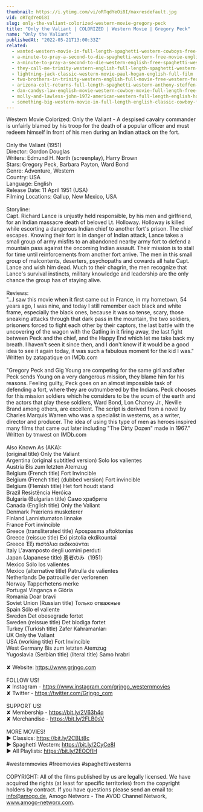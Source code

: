 ```yaml
---
thumbnail: https://i.ytimg.com/vi/oRTqdYeOi8I/maxresdefault.jpg
vid: oRTqdYeOi8I
slug: only-the-valiant-colorized-western-movie-gregory-peck
title: "Only the Valiant | COLORIZED | Western Movie | Gregory Peck"
name: "Only the Valiant"
publishedAt: "2022-05-21T13:00:33Z"
related:
  - wanted-western-movie-in-full-length-spaghetti-western-cowboys-free-movie
  - a-minute-to-pray-a-second-to-die-spaghetti-western-free-movie-english
  - a-minute-to-pray-a-second-to-die-western-english-free-spaghetti-western
  - they-call-me-trinity-western-english-full-length-spaghetti-western-film-full-movie
  - lightning-jack-classic-western-movie-paul-hogan-english-full-film
  - two-brothers-in-trinity-western-english-full-movie-free-western-feature-film-spaghetti-western
  - arizona-colt-returns-full-length-spaghetti-western-anthony-steffen-cowboy-film-1970
  - dan-candys-law-english-movie-western-cowboy-movie-full-length-free-movie-on-youtube
  - molly-and-lawless-john-1972-american-western-full-length-english-hd-free-full-moves
  - something-big-western-movie-in-full-length-english-classic-cowboy-film-free-full-westerns
---
```


Western Movie Colorized: Only the Valiant - A despised cavalry commander is unfairly blamed by his troop for the death of a popular officer and must redeem himself in front of his men during an Indian attack on the fort.<br />
<br />
Only the Valiant (1951)<br />
Director: Gordon Douglas<br />
Writers: Edmund H. North (screenplay), Harry Brown<br />
Stars: Gregory Peck, Barbara Payton, Ward Bond <br />
Genre: Adventure, Western <br />
Country: USA<br />
Language: English<br />
Release Date: 11 April 1951 (USA)<br />
Filming Locations: Gallup, New Mexico, USA<br />
<br />
Storyline:<br />
Capt. Richard Lance is unjustly held responsible, by his men and girlfriend, for an Indian massacre death of beloved Lt. Holloway. Holloway is killed while escorting a dangerous Indian chief to another fort's prison. The chief escapes. Knowing their fort is in danger of Indian attack, Lance takes a small group of army misfits to an abandoned nearby army fort to defend a mountain pass against the oncoming Indian assault. Their mission is to stall for time until reinforcements from another fort arrive. The men in this small group of malcontents, deserters, psychopaths and cowards all hate Capt. Lance and wish him dead. Much to their chagrin, the men recognize that Lance's survival instincts, military knowledge and leadership are the only chance the group has of staying alive.<br />
<br />
Reviews:<br />
"...I saw this movie when it first came out in France, in my hometown, 54 years ago, I was nine, and today I still remember each black and white frame, especially the black ones, because it was so tense, scary, those sneaking attacks through that dark pass in the mountain, the two soldiers, prisoners forced to fight each other by their captors, the last battle with the uncovering of the wagon with the Gatling in it firing away, the last fight between Peck and the chief, and the Happy End which let me take back my breath. I haven't seen it since then, and I don't know if it would be a good idea to see it again today, it was such a fabulous moment for the kid I was." Written by zatapatique on IMDb.com <br />
<br />
"Gregory Peck and Gig Young are competing for the same girl and after Peck sends Young on a very dangerous mission, they blame him for his reasons. Feeling guilty, Peck goes on an almost impossible task of defending a fort, where they are outnumbered by the Indians. Peck chooses for this mission soldiers which he considers to be the scum of the earth and the actors that play these soldiers, Ward Bond, Lon Chaney Jr., Neville Brand among others, are excellent. The script is derived from a novel by Charles Marquis Warren who was a specialist in westerns, as a writer, director and producer. The idea of using this type of men as heroes inspired many films that came out later including "The Dirty Dozen" made in 1967." Written by tmwest on IMDb.com <br />
<br />
Also Known As (AKA):<br />
(original title) Only the Valiant<br />
Argentina (original subtitled version) Solo los valientes<br />
Austria Bis zum letzten Atemzug<br />
Belgium (French title) Fort Invincible<br />
Belgium (French title) (dubbed version) Fort invincible<br />
Belgium (Flemish title) Het fort houdt stand<br />
Brazil Resistência Heróica<br />
Bulgaria (Bulgarian title) Само храбрите<br />
Canada (English title) Only the Valiant<br />
Denmark Præriens musketerer<br />
Finland Lannistumaton linnake<br />
France Fort invincible<br />
Greece (transliterated title) Apospasma aftoktonias<br />
Greece (reissue title) Exi pistolia ekdikountai<br />
Greece Έξι πιστόλια εκδικούνται<br />
Italy L'avamposto degli uomini perduti<br />
Japan (Japanese title) 勇者のみ（1951）<br />
Mexico Sólo los valientes<br />
Mexico (alternative title) Patrulla de valientes<br />
Netherlands De patrouille der verlorenen<br />
Norway Tapperhetens merke<br />
Portugal Vingança e Glória<br />
Romania Doar bravii<br />
Soviet Union (Russian title) Только отважные<br />
Spain Sólo el valiente<br />
Sweden Det obesegrade fortet<br />
Sweden (reissue title) Det blodiga fortet<br />
Turkey (Turkish title) Zafer Kahramanları<br />
UK Only the Valiant<br />
USA (working title) Fort Invincible<br />
West Germany Bis zum letzten Atemzug<br />
Yugoslavia (Serbian title) (literal title) Samo hrabri<br />
<br />
✘ Website: https://www.grjngo.com<br />
<br />
FOLLOW US!<br />
✘ Instagram - https://www.instagram.com/grjngo_westernmovies<br />
✘ Twitter - https://twitter.com/Grjngo_com<br />
<br />
SUPPORT US!<br />
✘ Membership - https://bit.ly/2V63h4q<br />
✘ Merchandise - https://bit.ly/2FLB0sV<br />
<br />
MORE MOVIES! <br />
► Classics: https://bit.ly/2CBLt8c <br />
► Spaghetti Western: https://bit.ly/2CyCe8I <br />
► All Playlists: https://bit.ly/2EOOfIH <br />
<br />
#westernmovies #freemovies #spaghettiwesterns<br />
<br />
COPYRIGHT: All of the films published by us are legally licensed. We have acquired the rights (at least for specific territories) from the copyright holders by contract. If you have questions please send an email to: info@amogo.de, Amogo Networx - The AVOD Channel Network, www.amogo-networx.com.